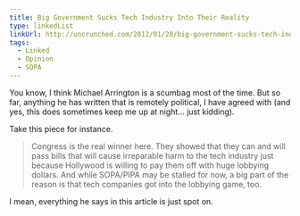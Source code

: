```yaml
---
title: Big Government Sucks Tech Industry Into Their Reality
type: linkedList
linkUrl: http://uncrunched.com/2012/01/20/big-government-sucks-tech-industry-into-their-reality/
tags:
  - Linked
  - Opinion
  - SOPA
---
```


You know, I think Michael Arrington is a scumbag most of the time. But so far, anything he has written that is remotely political, I have agreed with (and yes, this does sometimes keep me up at night… just kidding).

Take this piece for instance.

> Congress is the real winner here. They showed that they can and will pass bills that will cause irreparable harm to the tech industry just because Hollywood is willing to pay them off with huge lobbying dollars. And while SOPA/PIPA may be stalled for now, a big part of the reason is that tech companies got into the lobbying game, too.

I mean, everything he says in this article is just spot on.
